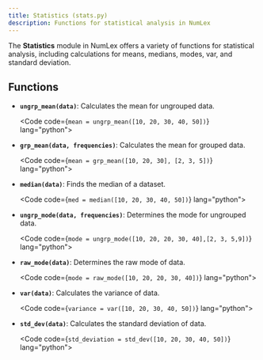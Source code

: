 ```yaml
---
title: Statistics (stats.py)
description: Functions for statistical analysis in NumLex
---
```



The **Statistics** module in NumLex offers a variety of functions for statistical analysis, including calculations for means, medians, modes, var, and standard deviation.

## Functions

- **`ungrp_mean(data)`**: Calculates the mean for ungrouped data.

  <Code code={`mean = ungrp_mean([10, 20, 30, 40, 50])`} lang="python"></Code>

- **`grp_mean(data, frequencies)`**: Calculates the mean for grouped data.

  <Code code={`mean = grp_mean([10, 20, 30], [2, 3, 5])`} lang="python"></Code>

- **`median(data)`**: Finds the median of a dataset.

  <Code code={`med = median([10, 20, 30, 40, 50])`} lang="python"></Code>

- **`ungrp_mode(data, frequencies)`**: Determines the mode for ungrouped data.

  <Code code={`mode = ungrp_mode([10, 20, 20, 30, 40],[2, 3, 5,9])`} lang="python"></Code>

- **`raw_mode(data)`**: Determines the raw mode of data.

  <Code code={`mode = raw_mode([10, 20, 20, 30, 40])`} lang="python"></Code>

- **`var(data)`**: Calculates the variance of data.

  <Code code={`variance = var([10, 20, 30, 40, 50])`} lang="python"></Code>

- **`std_dev(data)`**: Calculates the standard deviation of data.

  <Code code={`std_deviation = std_dev([10, 20, 30, 40, 50])`} lang="python"></Code>
